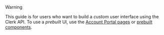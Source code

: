 > [!WARNING]
> This guide is for users who want to build a _custom_ user interface using the Clerk API. To use a _prebuilt_ UI, use the [Account Portal pages](/docs/account-portal/overview) or [prebuilt components](/docs/reference/general/components/overview).

